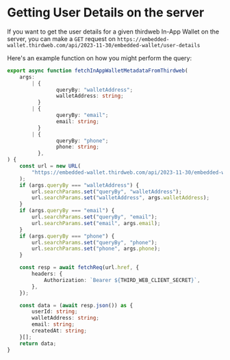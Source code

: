# Getting User Details on the server

If you want to get the user details for a given thirdweb In-App Wallet on the server, you can make a `GET` request on `https://embedded-wallet.thirdweb.com/api/2023-11-30/embedded-wallet/user-details`

Here's an example function on how you might perform the query:

```ts
export async function fetchInAppWalletMetadataFromThirdweb(
	args:
		| {
				queryBy: "walletAddress";
				walletAddress: string;
		  }
		| {
				queryBy: "email";
				email: string;
		  }
		| {
				queryBy: "phone";
				phone: string;
		  },
) {
	const url = new URL(
		"https://embedded-wallet.thirdweb.com/api/2023-11-30/embedded-wallet/user-details",
	);
	if (args.queryBy === "walletAddress") {
		url.searchParams.set("queryBy", "walletAddress");
		url.searchParams.set("walletAddress", args.walletAddress);
	}
	if (args.queryBy === "email") {
		url.searchParams.set("queryBy", "email");
		url.searchParams.set("email", args.email);
	}
	if (args.queryBy === "phone") {
		url.searchParams.set("queryBy", "phone");
		url.searchParams.set("phone", args.phone);
	}

	const resp = await fetchReq(url.href, {
		headers: {
			Authorization: `Bearer ${THIRD_WEB_CLIENT_SECRET}`,
		},
	});

	const data = (await resp.json()) as {
		userId: string;
		walletAddress: string;
		email: string;
		createdAt: string;
	}[];
	return data;
}
```
